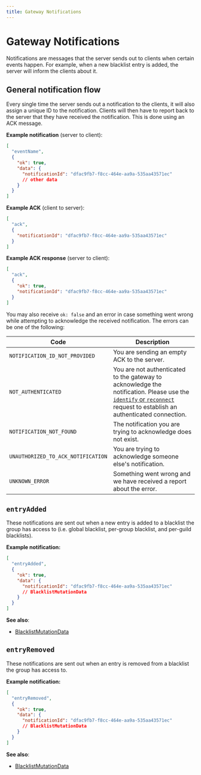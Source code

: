 ```yaml
---
title: Gateway Notifications
---
```



# Gateway Notifications

Notifications are messages that the server sends out to clients when certain
events happen. For example, when a new blacklist entry is added, the server will
inform the clients about it.

## General notification flow

Every single time the server sends out a notification to the clients, it will
also assign a unique ID to the notification. Clients will then have to report
back to the server that they have received the notification. This is done using
an ACK message.

**Example notification** (server to client):

```json
[
  "eventName",
  {
    "ok": true,
    "data": {
      "notificationId": "dfac9fb7-f8cc-464e-aa9a-535aa43571ec"
      // other data
    }
  }
]
```

**Example ACK** (client to server):

```json
[
  "ack",
  {
    "notificationId": "dfac9fb7-f8cc-464e-aa9a-535aa43571ec"
  }
]
```

**Example ACK response** (server to client):

```json
[
  "ack",
  {
    "ok": true,
    "notificationId": "dfac9fb7-f8cc-464e-aa9a-535aa43571ec"
  }
]
```

You may also receive `ok: false` and an error in case something went wrong while
attempting to acknowledge the received notification. The errors can be one of
the following:

| Code                               | Description                                                                                                                                                                                    |
| ---------------------------------- | ---------------------------------------------------------------------------------------------------------------------------------------------------------------------------------------------- |
| `NOTIFICATION_ID_NOT_PROVIDED`     | You are sending an empty ACK to the server.                                                                                                                                                    |
| `NOT_AUTHENTICATED`                | You are not authenticated to the gateway to acknowledge the notification. Please use the [`identify` or `reconnect`](/docs/gateway/sessions) request to establish an authenticated connection. |
| `NOTIFICATION_NOT_FOUND`           | The notification you are trying to acknowledge does not exist.                                                                                                                                 |
| `UNAUTHORIZED_TO_ACK_NOTIFICATION` | You are trying to acknowledge someone else's notification.                                                                                                                                     |
| `UNKNOWN_ERROR`                    | Something went wrong and we have received a report about the error.                                                                                                                            |

## `entryAdded`

These notifications are sent out when a new entry is added to a blacklist the
group has access to (i.e. global blacklist, per-group blacklist, and per-guild
blacklists).

**Example notification:**

```json
[
  "entryAdded",
  {
    "ok": true,
    "data": {
      "notificationId": "dfac9fb7-f8cc-464e-aa9a-535aa43571ec"
      // BlacklistMutationData
    }
  }
]
```

**See also**:

- [BlacklistMutationData](/docs/gateway/objects/BlacklistMutationData)

## `entryRemoved`

These notifications are sent out when an entry is removed from a blacklist the
group has access to.

**Example notification:**

```json
[
  "entryRemoved",
  {
    "ok": true,
    "data": {
      "notificationId": "dfac9fb7-f8cc-464e-aa9a-535aa43571ec"
      // BlacklistMutationData
    }
  }
]
```

**See also**:

- [BlacklistMutationData](/docs/gateway/objects/BlacklistMutationData)
